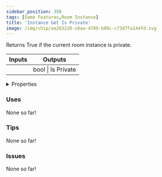 ```yaml
---
sidebar_position: 358
tags: [Game Features,Room Instance]
title: 'Instance Get Is Private'
image: /img/chip/aa263220-c6aa-4789-b09c-c73d7fa144fd.svg
---
```


Returns True if the current room instance is private.



<IChip uuid="aa263220-c6aa-4789-b09c-c73d7fa144fd"/>

<table><thead><tr><th>Inputs</th><th>Outputs</th></tr></thead><tbody><tr><td /><td>bool | Is Private</td></tr></tbody></table>

<details>
  <summary>Properties</summary>
  <div>
    <div>
    <table>
      <tbody>
        <tr>
          <td>Is beta required?</td>
          <td>No</td>
        </tr>
        <tr>
          <td>Is chip a trolling risk?</td>
          <td>No</td>
        </tr>
        <tr>
          <td>Is chip a role assignment risk?</td>
          <td>No</td>
        </tr>
        <tr>
          <td>Chip UUID</td>
          <td>aa263220-c6aa-4789-b09c-c73d7fa144fd</td>
        </tr>
        <tr>
          <td>Room availability</td>
          <td>Available everywhere</td>
        </tr>
      </tbody>
    </table>
    </div>
  </div>
</details>

### Uses

None so far!

### Tips

None so far!

### Issues

None so far!